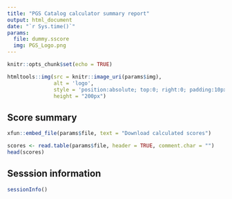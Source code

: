 ```yaml
---
title: "PGS Catalog calculator summary report"
output: html_document
date: "`r Sys.time()`"
params:
  file: dummy.sscore
  img: PGS_Logo.png
---
```


```r
knitr::opts_chunk$set(echo = TRUE)
```

```r
htmltools::img(src = knitr::image_uri(params$img),
               alt = 'logo', 
               style = 'position:absolute; top:0; right:0; padding:10px;',
               height = "200px")
```

## Score summary

```r
xfun::embed_file(params$file, text = "Download calculated scores")
```

```r
scores <- read.table(params$file, header = TRUE, comment.char = "")
head(scores)
```

## Sesssion information

```r
sessionInfo()
```
